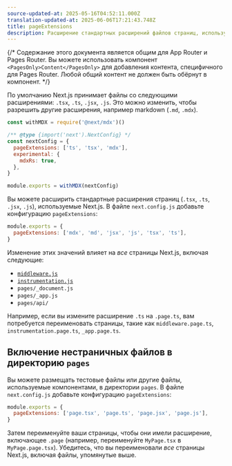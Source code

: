 ```yaml
---
source-updated-at: 2025-05-16T04:52:11.000Z
translation-updated-at: 2025-06-06T17:21:43.748Z
title: pageExtensions
description: Расширение стандартных расширений файлов страниц, используемых Next.js при разрешении страниц в Pages Router.
---
```


{/* Содержание этого документа является общим для App Router и Pages Router. Вы можете использовать компонент `<PagesOnly>Content</PagesOnly>` для добавления контента, специфичного для Pages Router. Любой общий контент не должен быть обёрнут в компонент. */}

<AppOnly>

По умолчанию Next.js принимает файлы со следующими расширениями: `.tsx`, `.ts`, `.jsx`, `.js`. Это можно изменить, чтобы разрешить другие расширения, например markdown (`.md`, `.mdx`).

```js filename="next.config.js"
const withMDX = require('@next/mdx')()

/** @type {import('next').NextConfig} */
const nextConfig = {
  pageExtensions: ['ts', 'tsx', 'mdx'],
  experimental: {
    mdxRs: true,
  },
}

module.exports = withMDX(nextConfig)
```

</AppOnly>

<PagesOnly>

Вы можете расширить стандартные расширения страниц (`.tsx`, `.ts`, `.jsx`, `.js`), используемые Next.js. В файле `next.config.js` добавьте конфигурацию `pageExtensions`:

```js filename="next.config.js"
module.exports = {
  pageExtensions: ['mdx', 'md', 'jsx', 'js', 'tsx', 'ts'],
}
```

Изменение этих значений влияет на _все_ страницы Next.js, включая следующие:

- [`middleware.js`](/docs/pages/building-your-application/routing/middleware)
- [`instrumentation.js`](/docs/pages/building-your-application/optimizing/instrumentation)
- `pages/_document.js`
- `pages/_app.js`
- `pages/api/`

Например, если вы измените расширение `.ts` на `.page.ts`, вам потребуется переименовать страницы, такие как `middleware.page.ts`, `instrumentation.page.ts`, `_app.page.ts`.

## Включение нестраничных файлов в директорию `pages`

Вы можете размещать тестовые файлы или другие файлы, используемые компонентами, в директории `pages`. В файле `next.config.js` добавьте конфигурацию `pageExtensions`:

```js filename="next.config.js"
module.exports = {
  pageExtensions: ['page.tsx', 'page.ts', 'page.jsx', 'page.js'],
}
```

Затем переименуйте ваши страницы, чтобы они имели расширение, включающее `.page` (например, переименуйте `MyPage.tsx` в `MyPage.page.tsx`). Убедитесь, что вы переименовали _все_ страницы Next.js, включая файлы, упомянутые выше.

</PagesOnly>